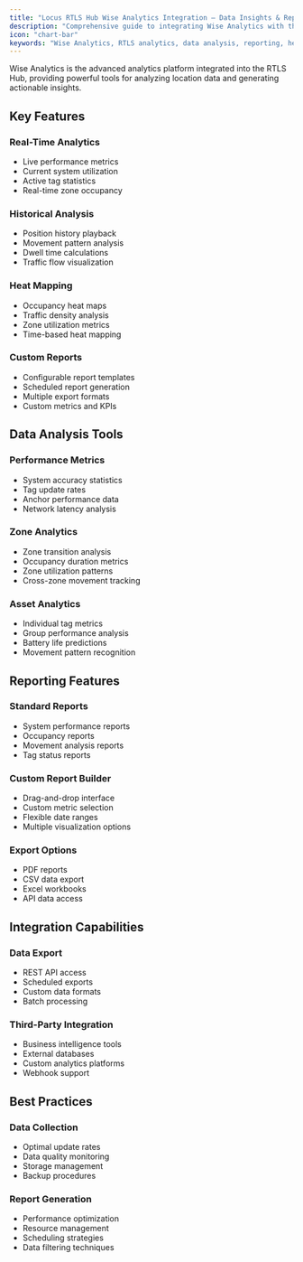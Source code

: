```yaml
---
title: "Locus RTLS Hub Wise Analytics Integration – Data Insights & Reporting"
description: "Comprehensive guide to integrating Wise Analytics with the Locus RTLS Hub: advanced data insights, reporting, heat maps, and performance analysis for industrial RTLS deployments."
icon: "chart-bar"
keywords: "Wise Analytics, RTLS analytics, data analysis, reporting, heat maps, historical data, metrics, performance analysis, Locus RTLS"
---
```



Wise Analytics is the advanced analytics platform integrated into the RTLS Hub, providing powerful tools for analyzing location data and generating actionable insights.

## Key Features

### Real-Time Analytics
- Live performance metrics
- Current system utilization
- Active tag statistics
- Real-time zone occupancy

### Historical Analysis
- Position history playback
- Movement pattern analysis
- Dwell time calculations
- Traffic flow visualization

### Heat Mapping
- Occupancy heat maps
- Traffic density analysis
- Zone utilization metrics
- Time-based heat mapping

### Custom Reports
- Configurable report templates
- Scheduled report generation
- Multiple export formats
- Custom metrics and KPIs

## Data Analysis Tools

### Performance Metrics
- System accuracy statistics
- Tag update rates
- Anchor performance data
- Network latency analysis

### Zone Analytics
- Zone transition analysis
- Occupancy duration metrics
- Zone utilization patterns
- Cross-zone movement tracking

### Asset Analytics
- Individual tag metrics
- Group performance analysis
- Battery life predictions
- Movement pattern recognition

## Reporting Features

### Standard Reports
- System performance reports
- Occupancy reports
- Movement analysis reports
- Tag status reports

### Custom Report Builder
- Drag-and-drop interface
- Custom metric selection
- Flexible date ranges
- Multiple visualization options

### Export Options
- PDF reports
- CSV data export
- Excel workbooks
- API data access

## Integration Capabilities

### Data Export
- REST API access
- Scheduled exports
- Custom data formats
- Batch processing

### Third-Party Integration
- Business intelligence tools
- External databases
- Custom analytics platforms
- Webhook support

## Best Practices

### Data Collection
- Optimal update rates
- Data quality monitoring
- Storage management
- Backup procedures

### Report Generation
- Performance optimization
- Resource management
- Scheduling strategies
- Data filtering techniques
